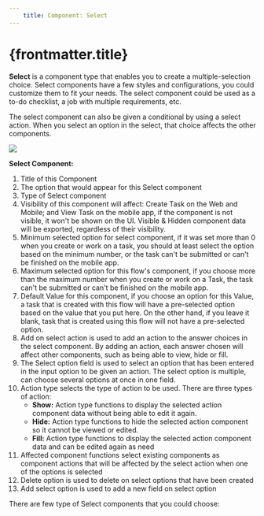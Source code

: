 ```yaml
---
    title: Component: Select
---
```


# {frontmatter.title}

**Select** is a component type that enables you to create a multiple-selection choice.
Select components have a few styles and configurations, you could customize them to fit your needs. The select component could be used as a to-do checklist, a job with multiple requirements, etc.

The select component can also be given a conditional by using a select action. When you select an option in the select, that choice affects the other components.

![](https://t3837933.p.clickup-attachments.com/t3837933/31e50c71-d16f-415e-9353-362a739fa6ac/image.png)

**Select Component:**
1. Title of this Component
2. The option that would appear for this Select component
3. Type of Select component
4. Visibility of this component will affect: Create Task on the Web and Mobile; and View Task on the mobile app, if the component is not visible, it won't be shown on the UI. Visible & Hidden component data will be exported, regardless of their visibility.
5. Minimum selected option for select component, if it was set more than 0 when you create or work on a task, you should at least select the option based on the minimum number, or the task can't be submitted or can't be finished on the mobile app.
6. Maximum selected option for this flow's component, if you choose more than the maximum number when you create or work on a Task, the task can't be submitted or can't be finished on the mobile app.
7. Default Value for this component, if you choose an option for this Value, a task that is created with this flow will have a pre-selected option based on the value that you put here. On the other hand, if you leave it blank, task that is created using this flow will not have a pre-selected option.
8. Add on select action is used to add an action to the answer choices in the select component. By adding an action, each answer chosen will affect other components, such as being able to view, hide or fill.
9. The Select option field is used to select an option that has been entered in the input option to be given an action. The select option is multiple, can choose several options at once in one field.
10. Action type selects the type of action to be used. There are three types of action:
    *   **Show:** Action type functions to display the selected action component data without being able to edit it again.
    *   **Hide:** Action type functions to hide the selected action component so it cannot be viewed or edited.
    *   **Fill:** Action type functions to display the selected action component data and can be edited again as need
11. Affected component functions select existing components as component actions that will be affected by the select action when one of the options is selected
12. Delete option is used to delete on select options that have been created
13. Add select option is used to add a new field on select option

There are few type of Select components that you could choose:
